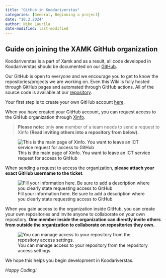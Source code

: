 ```yaml
---
title: "GitHub in Koodariverstas"
categories: [General, Beginning a project]
date: "10.2.2024"
author: Niko Laurila
date-modified: last-modified 
---
```


## Guide on joining the XAMK GitHub organization

Koodariverstas is a part of Xamk and as a result, all code developed in Koodariverstas should be documented on our [GitHub](https://github.com/xamkfi).

Our GitHub is open to everyone and we encourage you to get to know the repositories/projects we are working on. Even this Wiki is fully hosted through GitHub pages and automated through GitHub actions. All of the source code is available at our [repository](https://github.com/xamkfi/Koodariverstas-wikiplatform).

Your first step is to create your own GitHub account [here](https://github.com/).

When you have created your GitHub account, you can request access to the GitHub organization through [Xinfo](https://xinfo.xamk.fi/customerui).

> **Please note:** only **one** member of a team needs to send a request to Xinfo **(Read inviting others into a repository from below).**

![This is the main page of Xinfo. You want to leave an ICT service request for access to GitHub](images/Github%20tut1.png)

When sending a request to access the organization, **please attach your exact GitHub username to the ticket**.

![Fill your information here. Be sure to add a description where you clearly state requesting access to GitHub](images/Github%20tut2.png)

When you gain access to the organization inside GitHub, you can create your own repositories and invite anyone to collaborate on your own repository. **One member inside the organization can directly invite others from outside the organization to collaborate on repositories they own.**

![You can manage access to your repository from the repository access settings.](images/Github%20tut3.png)

We hope this helps you begin development in Koodariverstas.

*Happy Coding!*